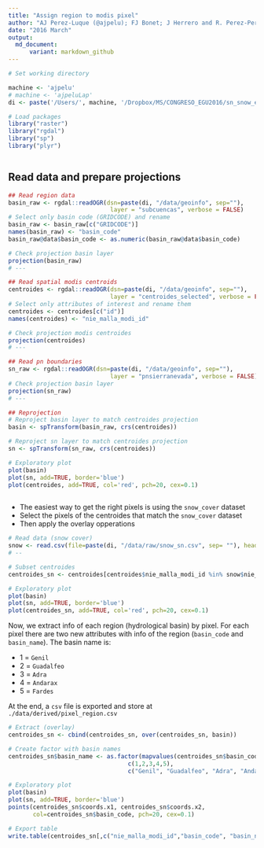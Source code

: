 ```yaml
---
title: "Assign region to modis pixel"
author: "AJ Perez-Luque (@ajpelu); FJ Bonet; J Herrero and R. Perez-Perez"
date: "2016 March"
output:
  md_document:
      variant: markdown_github
---
```


```r
# Set working directory 

machine <- 'ajpelu'
# machine <- 'ajpeluLap'
di <- paste('/Users/', machine, '/Dropbox/MS/CONGRESO_EGU2016/sn_snow_egu_2016', sep='')

```

```r
# Load packages 
library("raster")
library("rgdal")
library("sp")
library("plyr")
```

```r
```

## Read data and prepare projections 

```r
## Read region data 
basin_raw <- rgdal::readOGR(dsn=paste(di, "/data/geoinfo", sep=""),
                             layer = "subcuencas", verbose = FALSE)
# Select only basin code (GRIDCODE) and rename
basin_raw <- basin_raw[c("GRIDCODE")]
names(basin_raw) <- "basin_code"
basin_raw@data$basin_code <- as.numeric(basin_raw@data$basin_code)

# Check projection basin layer 
projection(basin_raw)
# --- 

## Read spatial modis centroids 
centroides <- rgdal::readOGR(dsn=paste(di, "/data/geoinfo", sep=""),
                             layer = "centroides_selected", verbose = FALSE)
# Select only attributes of interest and rename them
centroides <- centroides[c("id")]
names(centroides) <- "nie_malla_modi_id"

# Check projection modis centroides
projection(centroides)
# --- 

## Read pn boundaries 
sn_raw <- rgdal::readOGR(dsn=paste(di, "/data/geoinfo", sep=""),
                             layer = "pnsierranevada", verbose = FALSE)
# Check projection basin layer 
projection(sn_raw)
# --- 

## Reprojection 
# Reproject basin layer to match centroides projection
basin <- spTransform(basin_raw, crs(centroides))

# Reproject sn layer to match centroides projection
sn <- spTransform(sn_raw, crs(centroides))

# Exploratory plot 
plot(basin)
plot(sn, add=TRUE, border='blue')
plot(centroides, add=TRUE, col='red', pch=20, cex=0.1)
 
```




* The easiest way to get the right pixels is using the `snow_cover` dataset
* Select the pixels of the centroides that match the `snow_cover` dataset 
* Then apply the overlay opperations 



```r
# Read data (snow cover)
snow <- read.csv(file=paste(di, "/data/raw/snow_sn.csv", sep= ""), header = TRUE) 
# --

# Subset centroides
centroides_sn <- centroides[centroides$nie_malla_modi_id %in% snow$nie_malla_modi_id,]

# Exploratory plot 
plot(basin)
plot(sn, add=TRUE, border='blue')
plot(centroides_sn, add=TRUE, col='red', pch=20, cex=0.1)
```

Now, we extract info of each region (hydrological basin) by pixel. For each pixel there are two new attributes with info of the region (`basin_code` and `basin_name`). The basin name is: 

* 1 = `Genil`
* 2 = `Guadalfeo`
* 3 = `Adra`
* 4 = `Andarax`
* 5 = `Fardes`


At the end, a `csv` file is exported and store at `./data/derived/pixel_region.csv`  

```r
# Extract (overlay)
centroides_sn <- cbind(centroides_sn, over(centroides_sn, basin))

# Create factor with basin names
centroides_sn$basin_name <- as.factor(mapvalues(centroides_sn$basin_code, 
                                  c(1,2,3,4,5), 
                                  c("Genil", "Guadalfeo", "Adra", "Andarax", "Fardes")))

# Exploratory plot
plot(basin)
plot(sn, add=TRUE, border='blue')
points(centroides_sn$coords.x1, centroides_sn$coords.x2, 
       col=centroides_sn$basin_code, pch=20, cex=0.1)

# Export table 
write.table(centroides_sn[,c("nie_malla_modi_id","basin_code", "basin_name")], file=paste(di, "/data/derived/pixel_region.csv", sep=""), row.names=FALSE, sep=',')
```
